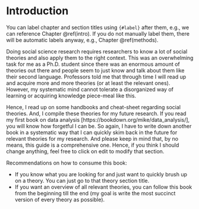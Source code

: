 # Introduction {#intro}

You can label chapter and section titles using `{#label}` after them, e.g., we can reference Chapter \@ref(intro). If you do not manually label them, there will be automatic labels anyway, e.g., Chapter \@ref(methods).

Doing social science research requires researchers to know a lot of social theories and also apply them to the right context. This was an overwhelming task for me as a Ph.D. student since there was an enormous amount of theories out there and people seem to just know and talk about them like their second language. Professors told me that through time I will read up and acquire more and more theories (or at least the relevant ones). However, my systematic mind cannot tolerate a disorganized way of learning or acquiring knowledge piece-meal like this.  

Hence, I read up on some handbooks and cheat-sheet regarding social theories. And, I compile these theories for my future research. If you read my first book on data analysis [https://bookdown.org/mike/data_analysis/], you will know how forgetful I can be. So again, I have to write down another book in a systematic way that I can quickly skim back in the future for relevant theories for my research. And please keep in mind that, by no means, this guide is a comprehensive one. Hence, if you think I should change anything, feel free to click on edit to modify that section.

Recommendations on how to consume this book:  

 * If you know what you are looking for and just want to quickly brush up on a theory. You can just go to that theory section title.  
 * If you want an overview of all relevant theories, you can follow this book from the beginning till the end (my goal is write the most succinct version of every theory as possible). 
 
 